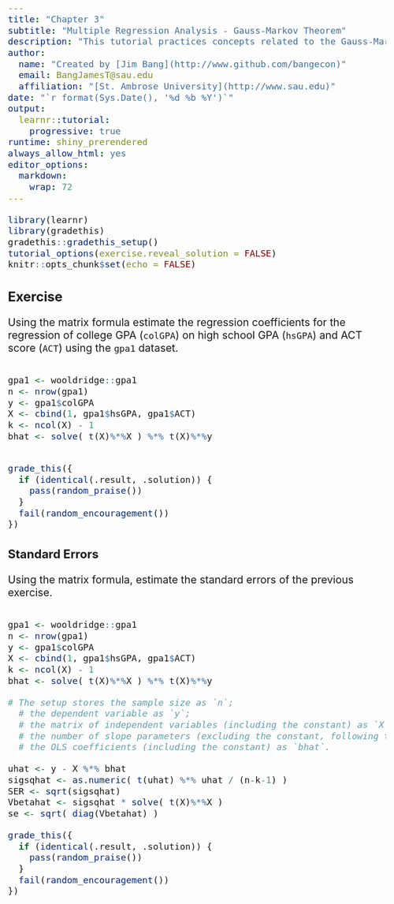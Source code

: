 ```yaml
---
title: "Chapter 3"
subtitle: "Multiple Regression Analysis - Gauss-Markov Theorem"
description: "This tutorial practices concepts related to the Gauss-Markov Theorem."
author: 
  name: "Created by [Jim Bang](http://www.github.com/bangecon)"
  email: BangJamesT@sau.edu
  affiliation: "[St. Ambrose University](http://www.sau.edu)"
date: "`r format(Sys.Date(), '%d %b %Y')`"
output: 
  learnr::tutorial:
    progressive: true
runtime: shiny_prerendered
always_allow_html: yes
editor_options: 
  markdown: 
    wrap: 72
---
```


<style type="text/css">
h1{font-size: 24pt}
h2{font-size: 20pt}
h3{font-size: 18pt}
h4,h5,h6{font-size: 16pt}
body{font-size: 16pt}
</style>

```r
library(learnr)
library(gradethis)
gradethis::gradethis_setup()
tutorial_options(exercise.reveal_solution = FALSE)
knitr::opts_chunk$set(echo = FALSE)
```

## Exercise

Using the matrix formula estimate the regression coefficients for the regression of college GPA (`colGPA`) on high school GPA (`hsGPA`) and ACT score (`ACT`) using the `gpa1` dataset. 

```r

```

```r
gpa1 <- wooldridge::gpa1
n <- nrow(gpa1)
y <- gpa1$colGPA
X <- cbind(1, gpa1$hsGPA, gpa1$ACT)
k <- ncol(X) - 1
bhat <- solve( t(X)%*%X ) %*% t(X)%*%y
```

```r

```

```r
grade_this({
  if (identical(.result, .solution)) {
    pass(random_praise())
  }
  fail(random_encouragement())
})
```

### Standard Errors

Using the matrix formula, estimate the standard errors of the previous exercise.

```r

```

```r
gpa1 <- wooldridge::gpa1
n <- nrow(gpa1)
y <- gpa1$colGPA
X <- cbind(1, gpa1$hsGPA, gpa1$ACT)
k <- ncol(X) - 1
bhat <- solve( t(X)%*%X ) %*% t(X)%*%y
```

```r
# The setup stores the sample size as `n`; 
  # the dependent variable as `y`; 
  # the matrix of independent variables (including the constant) as `X`; 
  # the number of slope parameters (excluding the constant, following the book) as `k`; 
  # the OLS coefficients (including the constant) as `bhat`.
```

```r
uhat <- y - X %*% bhat
sigsqhat <- as.numeric( t(uhat) %*% uhat / (n-k-1) )
SER <- sqrt(sigsqhat)
Vbetahat <- sigsqhat * solve( t(X)%*%X )
se <- sqrt( diag(Vbetahat) )
```

```r
grade_this({
  if (identical(.result, .solution)) {
    pass(random_praise())
  }
  fail(random_encouragement())
})
```
